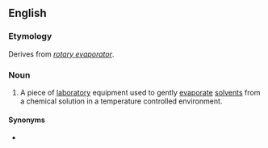 ==English==

===Etymology===
Derives from ''[[rotary evaporator]]''.

===Noun===
{{en-noun}}

# {{label|en|chemistry|biochemistry}} A piece of [[laboratory]] equipment used to gently [[evaporate]] [[solvents]] from a chemical solution in a temperature controlled environment.

====Synonyms====
* {{l|en|rotary evaporator}}